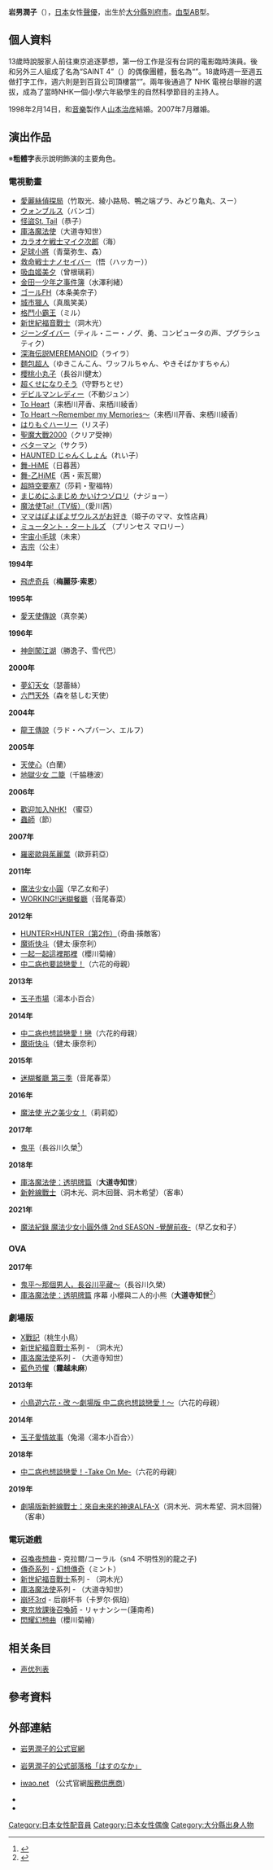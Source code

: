 {{noteTA
|G1=百變小櫻
}}{{blpsources|time=2019-06-19T18:20:00+00:00}}
{{MOSLOW|date=2015-02-02}}
{{配音員
|姓名= 岩男潤子
|圖片= JunkoIwao.jpg
|尺寸= 
|簡介= 
|本名= 
|外文名= 
|外文= 
|羅馬拼音= Iwao Junko
|英文名= 
|暱稱= {{lang|ja|岩ちゃん、潤子さん}}
|藝名= {{lang|ja|いわお潤}}
|國籍= {{JPN}}
|籍貫= 
|生年= 1970
|生月= 2
|生日= 18
|出生地= {{JPN}}[[大分縣|大分縣]][[別府市|別府市]]
|歿年= 
|歿月= 
|歿日= 
|死沒地= 
|血型= AB型
|配演語言= 
|教育程度= 
|配偶= {{marriage|山本治彦|Feb 14, 1998|Jul 2007|reason=divorced}}
|出身地= 
|所屬= J.island
|活躍年代= 1986年至今
|出道作= 
|代表作= [[藍色恐懼|藍色恐懼]] (霧越未麻) <br>[[飛虎奇兵|飛虎奇兵]]（瑪麗莎）<br> [[庫洛魔法使|庫洛魔法使]]（大道寺知世）<br> [[女惡魔人|女惡魔人]]（{{lang|ja|不動ジュン}}）<br> [[To_Heart|To Heart]]（來棲川芹香、綾香）
|網站= 
}}

{{japanese|japanese=岩男 潤子|kana=いわお じゅんこ|romaji=Iwao Junko}}

'''岩男潤子'''（{{bd|1970年|2月18日}}），[[日本|日本]]女性[[聲優|聲優]]，出生於[[大分縣|大分縣]][[別府市|別府市]]。[[血型|血型]]AB型。

==個人資料==
13歲時說服家人前往東京追逐夢想，第一份工作是沒有台詞的電影臨時演員。後和另外三人組成了名為“SAINT 4”（{{lang|ja|セイントフォー}}）的偶像團體，藝名為“{{lang|ja|いわお潤}}”。18歲時週一至週五做打字工作，週六則是到百貨公司頂樓當“{{lang|ja|歌のお姊さん}}”。兩年後通過了 NHK 電視台舉辦的選拔，成為了當時NHK一個小學六年級學生的自然科學節目的主持人。

1998年2月14日，和[[音樂|音樂]]製作人[[山本治彦|山本治彦]]結婚。2007年7月離婚。

== 演出作品 ==
※'''粗體字'''表示說明飾演的主要角色。
=== 電視動畫 ===
* [[愛麗絲偵探局|愛麗絲偵探局]]（竹取光、綾小路局、鴨之端プラ、みどり亀丸、スー）
* [[ウォンブルス|ウォンブルス]]（バンゴ） 
* [[怪盜St._Tail|怪盜St. Tail]]（恭子）
* [[庫洛魔法使|庫洛魔法使]]（大道寺知世）
* [[カラオケ戦士マイク次郎|カラオケ戦士マイク次郎]]（海）
* [[足球小將|足球小將]]（青葉弥生、森）
* [[救命戦士ナノセイバー|救命戦士ナノセイバー]]（悟（ハッカー））
* [[吸血姬美夕|吸血姬美夕]]（曾根璃莉）
* [[金田一少年之事件簿|金田一少年之事件簿]]（水澤利緒）
* [[ゴールFH|ゴールFH]]（本条美奈子）
* [[城市猎人|城市獵人]]（真風笑美）
* [[格鬥小霸王|格鬥小霸王]]（ミル）
* [[新世紀福音戰士|新世紀福音戰士]]（洞木光）
* [[ジーンダイバー|ジーンダイバー]]（ティル・ニー・ノグ、勇、コンピュータの声、プグラシュティク）
* [[深海伝説MEREMANOID|深海伝説MEREMANOID]]（ライラ） 
* [[麵包超人|麵包超人]]（ゆきこんこん、ワッフルちゃん、やきそばかすちゃん）
* [[櫻桃小丸子|櫻桃小丸子]]（長谷川健太）
* [[超くせになりそう|超くせになりそう]]（守野ちとせ）
* [[デビルマンレディー|デビルマンレディー]]（不動ジュン）
* [[To_Heart|To Heart]]（来栖川芹香、来栖川綾香）
* [[To_Heart#To_Heart_～Remember_my_Memories～|To Heart ～Remember my Memories～]]（来栖川芹香、来栖川綾香）
* [[はりもぐハーリー|はりもぐハーリー]]（リス子）
* [[聖魔大戰2000|聖魔大戰2000]]（クリア受神）
* [[ベターマン|ベターマン]]（サクラ）
* [[HAUNTED_じゃんくしょん|HAUNTED じゃんくしょん]]（れい子）
* [[舞-HiME|舞-HiME]]（日暮茜）
* [[舞-乙HiME|舞-乙HiME]]（茜・索瓦爾）
* [[超時空要塞7|超時空要塞7]]（莎莉・聖福特）
* [[まじめにふまじめ_かいけつゾロリ|まじめにふまじめ かいけつゾロリ]]（ナジョー）
* [[魔法使Tai!|魔法使Tai!（TV版）]]（愛川茜）
* [[ママはぽよぽよザウルスがお好き|ママはぽよぽよザウルスがお好き]]（姫子のママ、女性店員）
* [[ティーンエイジ・ミュータント・ニンジャ・タートルズ|ミュータント・タートルズ]] （プリンセス マロリー）
* [[宇宙小毛球|宇宙小毛球]]（未来）
* [[吉宗|吉宗]]（公主）
'''1994年'''
* [[飛虎奇兵|飛虎奇兵]]（'''梅麗莎·索恩'''）
'''1995年'''
* [[愛天使傳說|愛天使傳說]]（真奈美）
'''1996年'''
* [[神劍闖江湖|神劍闖江湖]]（勝逸子、雪代巴）
'''2000年'''
* [[夢幻天女|夢幻天女]]（瑟蕾絲）
* [[六門天外|六門天外]]（森を慈しむ天使）
'''2004年'''
* [[龍王傳說|龍王傳說]]（ラド・ヘプバーン、エルフ）
'''2005年'''
* [[天使心|天使心]]（白蘭）
* [[地獄少女_二籠|地獄少女 二籠]]（千脇穗波）
'''2006年'''
* [[歡迎加入NHK!|歡迎加入NHK!]] （蜜亞）
* [[蟲師|蟲師]]（節）
'''2007年'''
* [[羅密歐與茱麗葉_(電視動畫)|羅密歐與茱麗葉]]（歐菲莉亞）
'''2011年'''
* [[魔法少女小圓|魔法少女小圓]]（早乙女和子）
* [[WORKING!!迷糊餐廳|WORKING!!迷糊餐廳]]（音尾春菜）
'''2012年'''
* [[HUNTER×HUNTER|HUNTER×HUNTER（第2作）]]（奇曲·揍敵客）
* [[魔術快斗|魔術快斗]]（健太·康奈利）
* [[一起一起這裡那裡|一起一起這裡那裡]]（櫻川菊繪）
* [[中二病也要談戀愛！|中二病也要談戀愛！]]（六花的母親）
'''2013年'''
* [[玉子市場|玉子市場]]（湯本小百合）
'''2014年'''
* [[中二病也要談戀愛！|中二病也想談戀愛！戀]]（六花的母親）
* [[魔術快斗|魔術快斗]]（健太·康奈利）
'''2015年'''
* [[迷糊餐廳|迷糊餐廳 第三季]]（音尾春菜）
'''2016年'''
* [[魔法使_光之美少女！|魔法使 光之美少女！]]（莉莉婭）
'''2017年'''
* [[鬼平犯科帳|鬼平]]（長谷川久榮<ref>{{Cite web|work=アニメ「鬼平」公式サイト|url=http://onihei-anime.com/about/character.html|title=キャラクター|accessdate=2017-01-05|archive-date=2017-01-04|archive-url=https://web.archive.org/web/20170104090743/http://onihei-anime.com/about/character.html|dead-url=no}}</ref>）
'''2018年'''
* [[庫洛魔法使：透明牌篇|庫洛魔法使：透明牌篇]]（'''大道寺知世'''）
* [[新幹線戰士|新幹線戰士]]（洞木光、洞木回聲、洞木希望）（客串）
'''2021年'''
* [[魔法紀錄_魔法少女小圓外傳|魔法紀錄 魔法少女小圓外傳 2nd SEASON -覺醒前夜-]]（早乙女和子）<!-- 2021-07-31 -->

=== OVA ===
'''2017年'''
*[[鬼平犯科帳|鬼平～那個男人，長谷川平藏～]]（長谷川久榮）<!--2月22日-->
*[[庫洛魔法使：透明牌篇|庫洛魔法使：透明牌篇]] 序幕 小櫻與二人的小熊（'''大道寺知世'''<ref>{{Cite web| url = http://ccsakura-official.com/comics/| title = 庫洛魔法使 CLEAR CARD篇（３）| publisher = 庫洛魔法使官網| accessdate = 2017-04-10| archive-date = 2017-09-27| archive-url = https://web.archive.org/web/20170927160746/http://ccsakura-official.com/comics/| dead-url = no}}</ref>）<!--9月13日-->

=== 劇場版 ===
* [[X戰記|X戰記]]（桃生小鳥）
* [[新世紀福音戰士|新世紀福音戰士]]系列 - （洞木光）
* [[庫洛魔法使|庫洛魔法使]]系列 - （大道寺知世）
* [[藍色恐懼|藍色恐懼]]（'''霧越未麻'''）
'''2013年'''
* [[中二病也想談戀愛！|小鳥遊六花・改 ～劇場版 中二病也想談戀愛！～]]（六花的母親）
'''2014年'''
* [[玉子市場|玉子愛情故事]]（兔湯〈湯本小百合〉）
'''2018年'''
* [[中二病也想談戀愛！-Take_On_Me-|中二病也想談戀愛！-Take On Me-]]（六花的母親）
'''2019年'''
* [[劇場版新幹線戰士：來自未來的神速ALFA-X|劇場版新幹線戰士：來自未來的神速ALFA-X]]（洞木光、洞木希望、洞木回聲）（客串）

=== 電玩遊戲 ===
* [[召喚夜想曲|召喚夜想曲]] - 克拉爾/コーラル（sn4 不明性別的龍之子)
* [[傳奇系列|傳奇系列]] - [[幻想傳奇|幻想傳奇]]（ミント）
* [[新世紀福音戰士|新世紀福音戰士]]系列 - （洞木光）
* [[庫洛魔法使|庫洛魔法使]]系列 - （大道寺知世）
* [[崩坏3rd|崩坏3rd]] - 后崩坏书（卡罗尔·佩珀）
* [[東京放課後召喚師|東京放課後召喚師]] - リャナンシー(蓮南希)
* [[閃耀幻想曲|閃耀幻想曲]]（櫻川菊繪）

==相关条目==
*[[声优列表|声优列表]]

== 參考資料 ==
{{Reflist}}

== 外部連結 ==
* {{ja}}[https://web.archive.org/web/20150724135521/http://junkoiwao.com/ 岩男潤子的公式官網]
* {{ja}}[http://blog.junkoiwao.com/ 岩男潤子的公式部落格「はすのなか」]{{dead link|date=2017年12月 |bot=InternetArchiveBot |fix-attempted=yes }}
* {{ja}}[http://www.pbrand.ne.jp/iwao/ iwao.net] {{Wayback|url=http://www.pbrand.ne.jp/iwao/ |date=20190714055713 }}（公式官網[[互联网服务供应商|服務供應商]]）
* {{ja}}{{Twitter|iwaojunko}}
* {{ja}}{{Twitter|iwaojunko_staff}}

{{Authority control}}
{{DEFAULTSORT:Iwao Junko}}
[[Category:日本女性配音員|Category:日本女性配音員]]
[[Category:日本女性偶像|Category:日本女性偶像]]
[[Category:大分縣出身人物|Category:大分縣出身人物]]